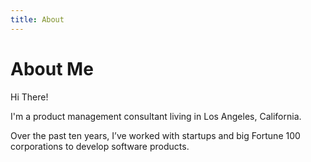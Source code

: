 ```yaml
---
title: About
---
```


# About Me

Hi There!

I'm a product management consultant living in Los Angeles, California.

Over the past ten years, I’ve worked with startups and big Fortune 100 corporations to develop software products.
